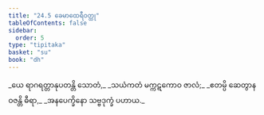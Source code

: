 ```yaml
---
title: "24.5 ခေမာထေရီဝတ္ထု"
tableOfContents: false
sidebar:
  order: 5
type: "tipitaka"
basket: "su"
book: "dh"
---
```



<DynamicBreadcrumb />

<Division number="347" book="dh" e="ch" v="18" p="63">

<Paragraph number="373" type="verses" book="dh">
_ယေ ရာဂရတ္တာနုပတန္တိ သောတံ,_  
_သယံကတံ မက္ကဋကောဝ ဇာလံ;_  
_ဧတမ္ပိ ဆေတွာန ဝဇန္တိ ဓီရာ,_  
_အနပေက္ခိနော သဗ္ဗဒုက္ခံ ပဟာယ._
</Paragraph>
</Division>